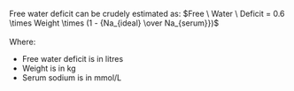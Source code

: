 Free water deficit can be crudely estimated as: $Free \ Water \ Deficit = 0.6 \times Weight \times (1 - {Na_{ideal} \over Na_{serum}})$\
\
Where:

* Free water deficit is in litres
* Weight is in kg
* Serum sodium is in mmol/L
